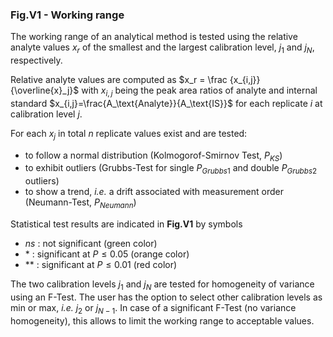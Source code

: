 ### Fig.V1 - Working range

The working range of an analytical method is tested using the relative 
analyte values $x_r$ of the smallest and the largest calibration level, $j_1$
and $j_N$, respectively.

Relative analyte values are computed as $x_r = \frac {x_{i,j}} {\overline{x}_j}$ 
with $x_{i,j}$ being the peak area ratios of analyte and internal standard 
$x_{i,j}=\frac{A_\text{Analyte}}{A_\text{IS}}$ for each replicate $i$ at calibration level
$j$.

For each $x_j$ in total $n$ replicate values exist and are tested:

- to follow a normal distribution (Kolmogorof-Smirnov Test, $P_{KS}$)
- to exhibit outliers (Grubbs-Test for single $P_{Grubbs1}$ and double $P_{Grubbs2}$ outliers)
- to show a trend, *i.e.* a drift associated with measurement order (Neumann-Test, $P_{Neumann}$)

Statistical test results are indicated in **Fig.V1** by symbols

- $ns$ : not significant (green color)
- $*$ : significant at $P\le0.05$ (orange color)
- $**$ : significant at $P\le0.01$ (red color)

The two calibration levels $j_1$ and $j_N$ are tested for homogeneity 
of variance using an F-Test. The user has the option to select other calibration
levels as min or max, *i.e.* $j_2$ or $j_{N-1}$. In case of a significant F-Test (no 
variance homogeneity), this allows to limit the working range to acceptable values.